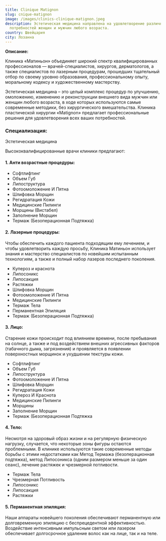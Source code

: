 ```yaml
---
title: Clinique Matignon
slug: cnique-matignon
image: /images/clinics-clinique-matignon.jpeg
description: Эстетическая медицина направлена на удовлетворение различных
  потребностей женщин и мужчин любого возраста.
country: Швейцария
city: Лозанна
---
```

**О﻿писание:**

Клиника «Матиньон» объединяет широкий спектр квалифицированных профессионалов — врачей-специалистов, хирургов, дерматологов, а также специалистов по лазерным процедурам, прошедших тщательный отбор по своему уровню образования, профессиональному опыту, моральному кодексу и художественному мастерству.

Эстетическая медицина – это целый комплекс процедур по улучшению, омоложению, изменению и реконструкции внешнего вида мужчин или женщин любого возраста, в ходе которых используются самые современные методики, без хирургического вмешательства. Клиника пластической хирургии «Matignon» предлагает профессиональные решения для удовлетворения всех ваших потребностей.

### Специализация:

Эстетическая медицина           

Высококвалифицированные врачи клиники предлагают:

#### 1. Анти возрастные процедуры:

* Софтлифтинг
* Объем Губ
* Липоструктура
* Фотоомоложение И Пятна
* Шлифовка Морщин
* Регидратация Кожи
* Медицинские Пилинги
* Морщины (Вистабел)
* Заполнение Морщин
* Термаж (Безоперационная Подтяжка)

#### 2. Лазерные процедуры:

Чтобы обеспечить каждого пациента подходящим ему лечением, и чтобы удовлетворить каждую просьбу, Клиника Матиньон использует знания и мастерство специалистов по новейшим испытанным технологиям, а также и полный набор лазеров последнего поколения.

* Купероз и краснота
* Липосоникс
* Липосакция
* Растяжки
* Шлифовка Морщин
* Фотоомоложение И Пятна
* Медицинские Пилинги
* Термаж Тела
* Перманентная Эпиляция
* Термаж (Безоперационная Подтяжка)

#### 3. Лицо:

Старение кожи происходит под влиянием времени, после пребывания на солнце, а также и под воздействием внешних агрессивных факторов (табачного дыма, загрязнения) и проявляется в появлении поверхностных морщинок и ухудшении текстуры кожи.

* Софтлифтинг
* Объем Губ
* Липоструктура
* Фотоомоложение И Пятна
* Шлифовка Морщин
* Регидратация Кожи
* Купероз И Краснота
* Медицинские Пилинги
* Морщины
* Заполнение Морщин
* Термаж (Безоперационная Подтяжка

#### 4. Тело:

Несмотря на здоровый образ жизни и на регулярную физическую нагрузку, случается, что некоторые зоны фигуры остаются проблемными. В клинике используются такие современные методы борьбы с этими недостатками как Метод Термажа (безоперационная подтяжка), метод Липосоникса (одним размером меньше за один сеанс), лечение растяжек и чрезмерной потливости.

* Термаж Тела
* Чрезмерная Потливость
* Липосоникс
* Липосакция
* Растяжки

#### 5. Перманентная эпиляция:

Наши аппараты новейшего поколения обеспечивают перманентную или долговременную эпиляцию с беспрецедентной эффективностью. Воздействие интенсивным импульсным светом или лазером обеспечивает долгосрочное удаление волос как на лице, так и на теле.